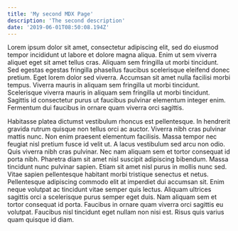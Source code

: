 ```yaml
---
title: 'My second MDX Page'
description: 'The second description'
date: '2019-06-01T08:50:08.194Z'
---
```


Lorem ipsum dolor sit amet, consectetur adipiscing elit, sed do eiusmod tempor incididunt ut labore et dolore magna aliqua. Enim ut sem viverra aliquet eget sit amet tellus cras. Aliquam sem fringilla ut morbi tincidunt. Sed egestas egestas fringilla phasellus faucibus scelerisque eleifend donec pretium. Eget lorem dolor sed viverra. Accumsan sit amet nulla facilisi morbi tempus. Viverra mauris in aliquam sem fringilla ut morbi tincidunt. Scelerisque viverra mauris in aliquam sem fringilla ut morbi tincidunt. Sagittis id consectetur purus ut faucibus pulvinar elementum integer enim. Fermentum dui faucibus in ornare quam viverra orci sagittis.

Habitasse platea dictumst vestibulum rhoncus est pellentesque. In hendrerit gravida rutrum quisque non tellus orci ac auctor. Viverra nibh cras pulvinar mattis nunc. Non enim praesent elementum facilisis. Massa tempor nec feugiat nisl pretium fusce id velit ut. A lacus vestibulum sed arcu non odio. Quis viverra nibh cras pulvinar. Nec nam aliquam sem et tortor consequat id porta nibh. Pharetra diam sit amet nisl suscipit adipiscing bibendum. Massa tincidunt nunc pulvinar sapien. Etiam sit amet nisl purus in mollis nunc sed. Vitae sapien pellentesque habitant morbi tristique senectus et netus. Pellentesque adipiscing commodo elit at imperdiet dui accumsan sit. Enim neque volutpat ac tincidunt vitae semper quis lectus. Aliquam ultrices sagittis orci a scelerisque purus semper eget duis. Nam aliquam sem et tortor consequat id porta. Faucibus in ornare quam viverra orci sagittis eu volutpat. Faucibus nisl tincidunt eget nullam non nisi est. Risus quis varius quam quisque id diam.
